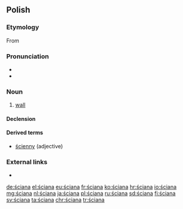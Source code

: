 ==Polish==

===Etymology===
From {{inh|pl|sla-pro|*stěna}}

===Pronunciation===
* {{audio|Pl-ściana.ogg|audio|lang=pl}}
* {{IPA|/ˈɕt͡ɕan̪a/|lang=pl}}

===Noun===
{{pl-noun|f}}

# [[wall]]

====Declension====
{{pl-decl-noun-f|ścia|n}}

====Derived terms====
* [[ścienny]] (adjective)

===External links===
* {{R:PWN}}

[[de:ściana]]
[[el:ściana]]
[[eu:ściana]]
[[fr:ściana]]
[[ko:ściana]]
[[hr:ściana]]
[[io:ściana]]
[[mg:ściana]]
[[nl:ściana]]
[[ja:ściana]]
[[pl:ściana]]
[[ru:ściana]]
[[sd:ściana]]
[[fi:ściana]]
[[sv:ściana]]
[[ta:ściana]]
[[chr:ściana]]
[[tr:ściana]]